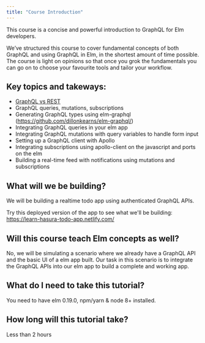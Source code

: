 ```yaml
---
title: "Course Introduction"
---
```


This course is a concise and powerful introduction to GraphQL for Elm developers.

We’ve structured this course to cover fundamental concepts of both GraphQL and using GraphQL in Elm, in the shortest amount of time possible. The course is light on opinions so that once you grok the fundamentals you can go on to choose your favourite tools and tailor your workflow.

## Key topics and takeways:

- [GraphQL vs REST](https://hasura.io/learn/graphql/intro-graphql/graphql-vs-rest/)
- GraphQL queries, mutations, subscriptions
- Generating GraphQL types using elm-graphql (https://github.com/dillonkearns/elm-graphql/)
- Integrating GraphQL queries in your elm app
- Integrating GraphQL mutations with query variables to handle form input
- Setting up a GraphQL client with Apollo
- Integrating subscriptions using apollo-client on the javascript and ports on the elm
- Building a real-time feed with notifications using mutations and subscriptions

## What will we be building?
We will be building a realtime todo app using authenticated GraphQL APIs.

Try this deployed version of the app to see what we'll be building:
https://learn-hasura-todo-app.netlify.com/

## Will this course teach Elm concepts as well?
No, we will be simulating a scenario where we already have a
GraphQL API and the basic UI of a elm app built. Our task in this
scenario is to integrate the GraphQL APIs into our elm app to build
a complete and working app.

## What do I need to take this tutorial?
You need to have elm 0.19.0, npm/yarn & node 8+ installed.

## How long will this tutorial take?
Less than 2 hours

